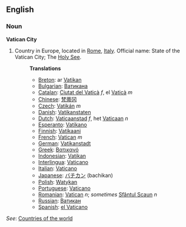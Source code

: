 ==English==
=== Noun ===

'''Vatican City'''

# Country in Europe, located in [[Rome]], [[Italy]]. Official name: State of the Vatican City; The [[Holy See]].
#:'''Translations'''
#:*[[Breton]]: ar [[Vatikan]]
#:*[[Bulgarian]]: [[Ватикана]]
#:*[[Catalan]]: [[Ciutat del Vaticà]] ''f'', el [[Vaticà]] ''m''
#:*[[Chinese]]: [[梵蒂冈]]
#:*[[Czech]]: [[Vatikán]] ''m''
#:*[[Danish]]: [[Vatikanstaten]]
#:*[[Dutch]]: [[Vaticaanstad]] ''f'', het [[Vaticaan]] ''n''
#:*[[Esperanto]]: [[Vatikano]]
#:*[[Finnish]]: [[Vatikaani]]
#:*[[French]]: [[Vatican]] ''m''
#:*[[German]]: [[Vatikanstadt]]
#:*[[Greek]]: [[Βατικανό]]
#:*[[Indonesian]]: [[Vatikan]]
#:*[[Interlingua]]: [[Vaticano]]
#:*[[Italian]]: [[Vaticano]]
#:*[[Japanese]]: [[バチカン]] (bachikan)
#:*[[Polish]]: [[Watykan]]
#:*[[Portuguese]]: [[Vaticano]]
#:*[[Romanian]]: [[Vatican]] ''n''; ''sometimes'' [[Sfântul Scaun]] ''n''
#:*[[Russian]]: [[Ватикан]]
#:*[[Spanish]]: [[el Vaticano]]

''See'': [[Countries of the world]]